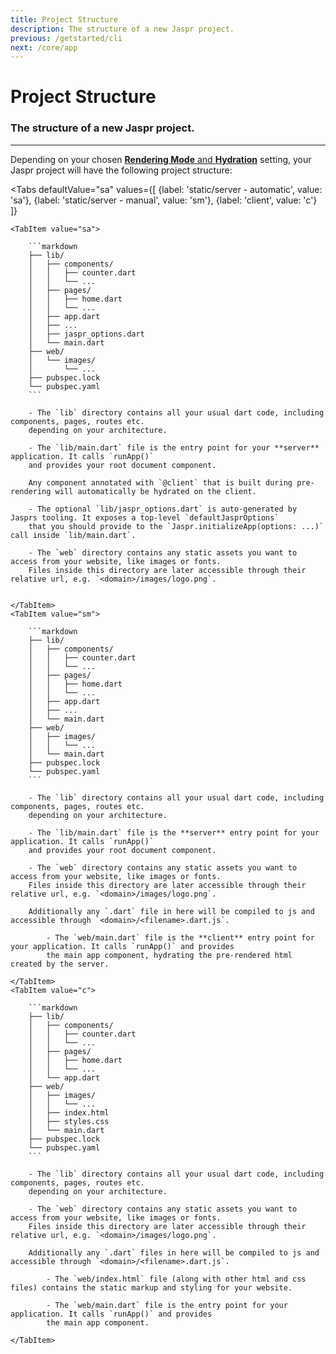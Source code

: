 ```yaml
---
title: Project Structure
description: The structure of a new Jaspr project.
previous: /getstarted/cli
next: /core/app
---
```


# Project Structure
### The structure of a new Jaspr project.

---

Depending on your chosen [**Rendering Mode** and **Hydration**](/core/modes) setting, your Jaspr project will have the following project structure:

<Tabs defaultValue="sa" values={[
    {label: 'static/server - automatic', value: 'sa'},
    {label: 'static/server - manual', value: 'sm'},
    {label: 'client', value: 'c'}
]}
>
    <TabItem value="sa">

        ```markdown
        ├── lib/
        │   ├── components/
        │   │   ├── counter.dart
        │   │   └── ...
        │   ├── pages/
        │   │   ├── home.dart
        │   │   └── ...
        │   ├── app.dart
        │   ├── ...
        │   ├── jaspr_options.dart
        │   └── main.dart
        ├── web/
        │   └── images/
        │       └── ...
        ├── pubspec.lock
        └── pubspec.yaml
        ```

        - The `lib` directory contains all your usual dart code, including components, pages, routes etc.
        depending on your architecture.

        - The `lib/main.dart` file is the entry point for your **server** application. It calls `runApp()`
        and provides your root document component.

        Any component annotated with `@client` that is built during pre-rendering will automatically be hydrated on the client.

        - The optional `lib/jaspr_options.dart` is auto-generated by Jasprs tooling. It exposes a top-level `defaultJasprOptions`
        that you should provide to the `Jaspr.initializeApp(options: ...)` call inside `lib/main.dart`.

        - The `web` directory contains any static assets you want to access from your website, like images or fonts.
        Files inside this directory are later accessible through their relative url, e.g. `<domain>/images/logo.png`.


    </TabItem>
    <TabItem value="sm">

        ```markdown
        ├── lib/
        │   ├── components/
        │   │   ├── counter.dart
        │   │   └── ...
        │   ├── pages/
        │   │   ├── home.dart
        │   │   └── ...
        │   ├── app.dart
        │   ├── ...
        │   └── main.dart
        ├── web/
        │   ├── images/
        │   │   └── ...
        │   └── main.dart
        ├── pubspec.lock
        └── pubspec.yaml
        ```

        - The `lib` directory contains all your usual dart code, including components, pages, routes etc.
        depending on your architecture.

        - The `lib/main.dart` file is the **server** entry point for your application. It calls `runApp()`
        and provides your root document component.

        - The `web` directory contains any static assets you want to access from your website, like images or fonts.
        Files inside this directory are later accessible through their relative url, e.g. `<domain>/images/logo.png`.

        Additionally any `.dart` file in here will be compiled to js and accessible through `<domain>/<filename>.dart.js`.

            - The `web/main.dart` file is the **client** entry point for your application. It calls `runApp()` and provides
            the main app component, hydrating the pre-rendered html created by the server.

    </TabItem>
    <TabItem value="c">

        ```markdown
        ├── lib/
        │   ├── components/
        │   │   ├── counter.dart
        │   │   └── ...
        │   ├── pages/
        │   │   ├── home.dart
        │   │   └── ...
        │   └── app.dart
        ├── web/
        │   ├── images/
        │   │   └── ...
        │   ├── index.html
        │   ├── styles.css
        │   └── main.dart
        ├── pubspec.lock
        └── pubspec.yaml
        ```

        - The `lib` directory contains all your usual dart code, including components, pages, routes etc.
        depending on your architecture.

        - The `web` directory contains any static assets you want to access from your website, like images or fonts.
        Files inside this directory are later accessible through their relative url, e.g. `<domain>/images/logo.png`.

        Additionally any `.dart` files in here will be compiled to js and accessible through `<domain>/<filename>.dart.js`.

            - The `web/index.html` file (along with other html and css files) contains the static markup and styling for your website.

            - The `web/main.dart` file is the entry point for your application. It calls `runApp()` and provides
            the main app component.

    </TabItem>
</Tabs>
